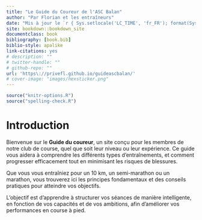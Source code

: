 ```yaml
--- 
title: "Le Guide du Coureur de l'ASC Balan"
author: "Par Florian et les entraîneurs"
date: "Mis à jour le `r { Sys.setlocale('LC_TIME', 'fr_FR'); format(Sys.Date(), format='%d %B %Y') }`"
site: bookdown::bookdown_site
documentclass: book
bibliography: [book.bib]
biblio-style: apalike
link-citations: yes
# description: ""
# twitter-handle: ""
# github-repo: ""
url: 'https\://privefl.github.io/guideascbalan/'
# cover-image: "images/hexsticker.png"
---
```


```r
source("knitr-options.R")
source("spelling-check.R")
```

# Introduction {-}

Bienvenue sur le **Guide du coureur**, un site conçu pour les membres de notre club de course, quel que soit leur niveau ou leur expérience.
Ce guide vous aidera à comprendre les différents types d'entraînements, et comment progresser efficacement tout en minimisant les risques de blessures.

Que vous vous entraîniez pour un 10 km, un semi-marathon ou un marathon,
vous trouverez ici les principes fondamentaux et des conseils pratiques pour atteindre vos objectifs.

L'objectif est d'apprendre à structurer vos séances de manière intelligente,
en fonction de vos capacités et de vos ambitions, afin d'améliorer vos performances en course à pied.
